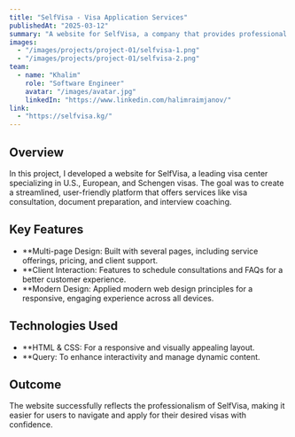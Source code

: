 ```yaml
---
title: "SelfVisa - Visa Application Services"
publishedAt: "2025-03-12"
summary: "A website for SelfVisa, a company that provides professional visa assistance for the USA, Europe, and Schengen countries."
images:
  - "/images/projects/project-01/selfvisa-1.png"
  - "/images/projects/project-01/selfvisa-2.png"
team:
  - name: "Khalim"
    role: "Software Engineer"
    avatar: "/images/avatar.jpg"
    linkedIn: "https://www.linkedin.com/halimraimjanov/"
link: 
  - "https://selfvisa.kg/"
---
```


## Overview

In this project, I developed a website for SelfVisa, a leading visa center specializing in U.S., European, and Schengen visas. The goal was to create a streamlined, user-friendly platform that offers services like visa consultation, document preparation, and interview coaching.

## Key Features
- **Multi-page Design: Built with several pages, including service offerings, pricing, and client support.
- **Client Interaction: Features to schedule consultations and FAQs for a better customer experience.
- **Modern Design: Applied modern web design principles for a responsive, engaging experience across all devices.

## Technologies Used
- **HTML & CSS: For a responsive and visually appealing layout.
- **Query: To enhance interactivity and manage dynamic content.

## Outcome

The website successfully reflects the professionalism of SelfVisa, making it easier for users to navigate and apply for their desired visas with confidence.